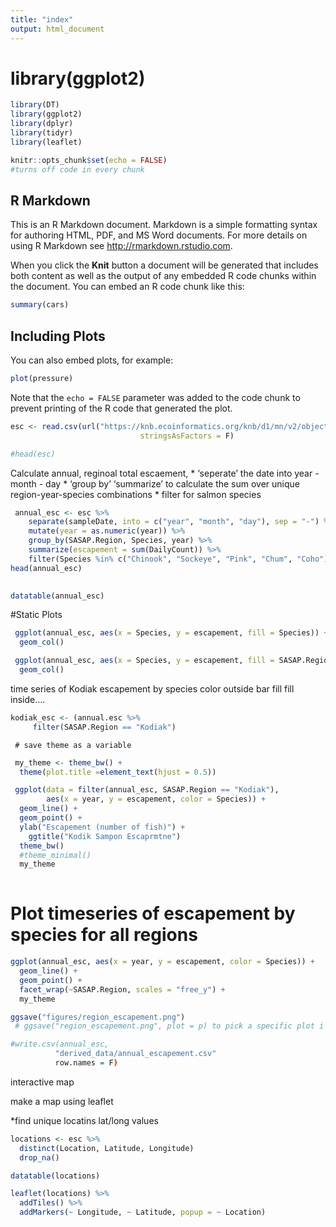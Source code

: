```yaml
---
title: "index"
output: html_document
---
```


# library(ggplot2)

```r
library(DT)
library(ggplot2)
library(dplyr)
library(tidyr)
library(leaflet)

```
 

```r
knitr::opts_chunk$set(echo = FALSE)
#turns off code in every chunk
```

## R Markdown

This is an R Markdown document. Markdown is a simple formatting syntax for authoring HTML, PDF, and MS Word documents. For more details on using R Markdown see <http://rmarkdown.rstudio.com>.

When you click the **Knit** button a document will be generated that includes both content as well as the output of any embedded R code chunks within the document. You can embed an R code chunk like this:

```r
summary(cars)
```

## Including Plots

You can also embed plots, for example:

```r
plot(pressure)
```

Note that the `echo = FALSE` parameter was added to the code chunk to prevent printing of the R code that generated the plot.



```r
esc <- read.csv(url("https://knb.ecoinformatics.org/knb/d1/mn/v2/object/urn%3Auuid%3Af119a05b-bbe7-4aea-93c6-85434dcb1c5e", method = "libcurl"),
                             stringsAsFactors = F)

#head(esc)
```

Calculate annual, reginoal total escaement, 
* 'seperate' the date into year - month - day
* 'group by' 'summarize' to calculate the sum over unique region-year-species combinations
* filter for salmon species

```r
 annual_esc <- esc %>%
    separate(sampleDate, into = c("year", "month", "day"), sep = "-") %>% 
    mutate(year = as.numeric(year)) %>% 
    group_by(SASAP.Region, Species, year) %>% 
    summarize(escapement = sum(DailyCount)) %>% 
    filter(Species %in% c("Chinook", "Sockeye", "Pink", "Chum", "Coho"))
head(annual_esc)
     
```

```r
datatable(annual_esc)
```
#Static Plots
```r
 ggplot(annual_esc, aes(x = Species, y = escapement, fill = Species)) +
  geom_col()
```

```r
 ggplot(annual_esc, aes(x = Species, y = escapement, fill = SASAP.Region)) +
  geom_col()
```
time series of Kodiak escapement by species
color outside bar fill fill inside....
```r
kodiak_esc <- (annual.esc %>% 
     filter(SASAP.Region == "Kodiak")
```
     # save theme as a variable
```r
 my_theme <- theme_bw() +
  theme(plot.title =element_text(hjust = 0.5))
```

```r
 ggplot(data = filter(annual_esc, SASAP.Region == "Kodiak"), 
        aes(x = year, y = escapement, color = Species)) +
  geom_line() +
  geom_point() +
  ylab("Escapement (number of fish)") +
    ggtitle("Kodik Sampon Escaprmtne")
  theme_bw()
  #theme_minimal()
  my_theme
  

```

# Plot timeseries of escapement by species for all regions

```r
ggplot(annual_esc, aes(x = year, y = escapement, color = Species)) +
  geom_line() +
  geom_point() +
  facet_wrap(~SASAP.Region, scales = "free_y") +
  my_theme

ggsave("figures/region_escapement.png")
 # ggsave("region_escapement.png", plot = p) to pick a specific plot i think
```

```r
#write.csv(annual_esc,
          "derived_data/annual_escapement.csv"
          row.names = F)
```
interactive map

make a map using leaflet

*find unique locatins lat/long values
```r
locations <- esc %>% 
  distinct(Location, Latitude, Longitude)
  drop_na()

datatable(locations)
```


```r
leaflet(locations) %>% 
  addTiles() %>% 
  addMarkers(~ Longitude, ~ Latitude, popup = ~ Location)
```
